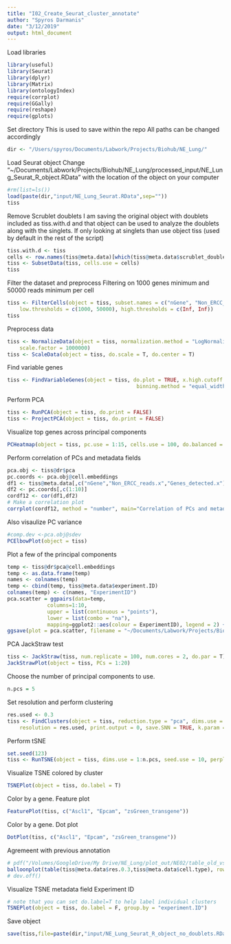 ```yaml
---
title: "I02_Create_Seurat_cluster_annotate"
author: "Spyros Darmanis"
date: "3/12/2019"
output: html_document
---
```


Load libraries
```r
library(useful)
library(Seurat)
library(dplyr)
library(Matrix)
library(ontologyIndex)
require(corrplot)
require(GGally)
require(reshape)
require(gplots)
```

Set directory
This is used to save within the repo
All paths can be changed accordingly
```r
dir <- "/Users/spyros/Documents/Labwork/Projects/Biohub/NE_Lung/"
```

Load Seurat object
Change "~/Documents/Labwork/Projects/Biohub/NE_Lung/processed_input/NE_Lung_Seurat_R_object.RData" with the location of the object on 
your computer
```r
#rm(list=ls())
load(paste(dir,"input/NE_Lung_Seurat.RData",sep=""))
tiss
```

Remove Scrublet doublets
I am saving the original object with doublets included as tiss.with.d and that object can be used to analyze the doublets along
with the singlets. 
If only looking at singlets than use object tiss (used by default in the rest of the script)
```r
tiss.with.d <- tiss
cells <- row.names(tiss@meta.data)[which(tiss@meta.data$scrublet_doublet == F)]
tiss <- SubsetData(tiss, cells.use = cells)
tiss
```

Filter the dataset and preprocess 
Filtering on 1000 genes minimum and 50000 reads minimum per cell 
```r
tiss <- FilterCells(object = tiss, subset.names = c("nGene", "Non_ERCC_reads.x"), 
    low.thresholds = c(1000, 50000), high.thresholds = c(Inf, Inf))
tiss
```

Preprocess data 
```r
tiss <- NormalizeData(object = tiss, normalization.method = "LogNormalize", 
    scale.factor = 1000000)
tiss <- ScaleData(object = tiss, do.scale = T, do.center = T)
```

Find variable genes
```r
tiss <- FindVariableGenes(object = tiss, do.plot = TRUE, x.high.cutoff = Inf, y.cutoff = 1, num.bin = 20, 
                                          binning.method = "equal_width", do.recalc = T, x.low.cutoff=1)
```

Perform PCA
```r
tiss <- RunPCA(object = tiss, do.print = FALSE)
tiss <- ProjectPCA(object = tiss, do.print = FALSE)
```


Visualize top genes across principal components
```r
PCHeatmap(object = tiss, pc.use = 1:15, cells.use = 100, do.balanced = TRUE, label.columns = FALSE, num.genes = 10)
```

Perform correlation of PCs and metadata fields
```r
pca.obj <- tiss@dr$pca
pc.coords <- pca.obj@cell.embeddings
df1 <- tiss@meta.data[,c("nGene","Non_ERCC_reads.x","Genes_detected.x")]
df2 <- pc.coords[,c(1:10)]
cordf12 <- cor(df1,df2)
# Make a correlation plot
corrplot(cordf12, method = "number", main="Correlation of PCs and metadata")
```

Also visaulize PC variance
```r
#comp.dev <-pca.obj@sdev
PCElbowPlot(object = tiss)
```

Plot a few of the principal components 
```r
temp <- tiss@dr$pca@cell.embeddings
temp <- as.data.frame(temp)
names <- colnames(temp)
temp <- cbind(temp, tiss@meta.data$experiment.ID)
colnames(temp) <- c(names, "ExperimentID")
pca.scatter = ggpairs(data=temp,
             columns=1:10, 
             upper = list(continuous = "points"),
             lower = list(combo = "na"),
             mapping=ggplot2::aes(colour = ExperimentID), legend = 2) + theme(legend.position = "bottom")
ggsave(plot = pca.scatter, filename = "~/Documents/Labwork/Projects/Biohub/NE_Lung/plot_out/NE02/PCA_scatterplots_largefile.pdf",width = 15, height = 12)
```

PCA JackStraw test
```r
tiss <- JackStraw(tiss, num.replicate = 100, num.cores = 2, do.par = T)
JackStrawPlot(object = tiss, PCs = 1:20)
```

Choose the number of principal components to use.
```r
n.pcs = 5
```

Set resolution and perform clustering
```r
res.used <- 0.3
tiss <- FindClusters(object = tiss, reduction.type = "pca", dims.use = 1:n.pcs, 
    resolution = res.used, print.output = 0, save.SNN = TRUE, k.param = 5)
```

Perform  tSNE
```r
set.seed(123)
tiss <- RunTSNE(object = tiss, dims.use = 1:n.pcs, seed.use = 10, perplexity=30)
```

Visualize TSNE colored by cluster
```r
TSNEPlot(object = tiss, do.label = T)
```


Color by a gene. Feature plot
```r
FeaturePlot(tiss, c("Ascl1", "Epcam", "zsGreen_transgene"))
```

Color by a gene. Dot plot 
```r
DotPlot(tiss, c("Ascl1", "Epcam", "zsGreen_transgene"))
```

Agremeent with previous annotation
```r
# pdf("/Volumes/GoogleDrive/My Drive/NE_Lung/plot_out/NE02/table_old_vs_new_annotation.pdf",10,10)
balloonplot(table(tiss@meta.data$res.0.3,tiss@meta.data$cell.type), rowmar=5, colmar=1, cum.margins=T) 
# dev.off()
```

Visualize TSNE metadata field
Experiment ID
```r
# note that you can set do.label=T to help label individual clusters
TSNEPlot(object = tiss, do.label = F, group.by = "experiment.ID")
```

Save object 
```r
save(tiss,file=paste(dir,"input/NE_Lung_Seurat_R_object_no_doublets.RData",sep=""))
```

<!-- Find markers for each cluster -->
<!-- ```{r} -->
<!-- tiss.markers.immune <- FindAllMarkers(object = tiss_subset_immune, only.pos = TRUE, min.pct = 0.25, thresh.use = 0.25,  -->
<!--                                       do.print=T) -->
<!-- ``` -->


<!-- Write differential gene table -->
<!-- ```{r} -->
<!-- write.table(tiss.markers.immune, file="/myVolume/sclung_adeno/immune_cell_analysis/data_out/Immune_cells_DE_genes_among_Seurat_clusters.csv") -->
<!-- #tiss.markers.immune <- read.csv("/myVolume/sclung_adeno/immune_cell_analysis/data_out/181102_Differentially_expressed_genes_all_immune_cells.csv", header=T, sep=" ") -->
<!-- ``` -->

<!-- Save image  -->
<!-- ```{r} -->
<!-- #load("/myVolume/Analysis_remote/R_objects/04_tiss_subset_181022_IMMUNE.RData") -->
<!-- # save(tiss_subset_immune, file = "/myVolume/sclung_adeno/R_objects/04_main_seurat_subset_190128.RData") -->
<!-- ``` -->

<!-- Display the top markers you computed above. -->
<!-- ```{r} -->
<!-- require(tidyverse) -->
<!-- tiss.markers.immune %>% group_by(cluster) %>% top_n(5, avg_logFC) -->
<!-- ``` -->

<!-- Short list of genes (top5) per cluster -->
<!-- ```{r} -->
<!-- markers.small  <- tiss.markers.immune %>% group_by(cluster) %>% top_n(5, avg_logFC) -->
<!-- genes_to_check <- unique(markers.small$gene) -->
<!-- ``` -->

<!-- Create plot pdf bundle -->
<!-- ```{r} -->
<!-- pdf("/myVolume/sclung_adeno/immune_cell_analysis/plot_out/I01/Immune_cells_first_annotation_plots.pdf",10,10) -->
<!-- # Plot TSNEs with different annotations  -->
<!-- TSNEPlot(object = tiss_subset_immune, do.label = T) -->
<!-- TSNEPlot(object = tiss_subset_immune, do.label = F, group.by = "driver_gene") -->
<!-- TSNEPlot(object = tiss_subset_immune, do.label = F, group.by = "patient_id") -->
<!-- # Create Dotplot  -->
<!-- DotPlot(tiss_subset_immune, genes_to_check, x.lab.rot = T) -->
<!-- DoHeatmap(tiss_subset_immune,genes.use =  genes_to_check, cex.col = 0.1, cex.row = 5) -->
<!-- # Barplot of patients per cluster  -->
<!-- tab1 <- cbind(as.data.frame(tiss_subset_immune@meta.data$patient_id),as.data.frame(tiss_subset_immune@meta.data$res.0.3)) -->
<!-- colnames(tab1) <- c("Patient", "Immune.cluster") -->
<!-- ggplot(tab1) + -->
<!--   aes(x = Immune.cluster, fill = factor(Patient)) + -->
<!--   geom_bar(position = "fill") -->
<!-- dev.off() -->
<!-- #  -->
<!-- ``` -->

<!-- Plot individualy -->
<!-- Dotplot of top N DE expressed genes  -->
<!-- ```{r} -->
<!-- Ngenes <- 5 -->
<!-- markers.small  <- tiss.markers.immune %>% group_by(cluster) %>% top_n(Ngenes, avg_logFC) -->
<!-- genes_to_check <- unique(markers.small$gene) -->
<!-- # Create Dotplot  -->
<!-- DotPlot(tiss_subset_immune, genes_to_check, x.lab.rot = T) -->
<!-- ``` -->

<!-- Plot individualy -->
<!-- Heatmap of top N DE expressed genes  -->
<!-- ```{r} -->
<!-- Ngenes <- 5 -->
<!-- markers.small  <- tiss.markers.immune %>% group_by(cluster) %>% top_n(Ngenes, avg_logFC) -->
<!-- genes_to_check <- unique(markers.small$gene) -->
<!-- # Create Heatmap -->
<!-- DoHeatmap(tiss_subset_immune,genes.use =  genes_to_check, cex.col = 0.1, cex.row = 5, use.scaled = F, remove.key = T) -->
<!-- ``` -->

<!-- Plot individualy -->
<!-- Patients per cluster -->
<!-- ```{r} -->
<!-- # Barplot of patients per cluster  -->
<!-- tab1 <- cbind(as.data.frame(tiss_subset_immune@meta.data$patient_id),as.data.frame(tiss_subset_immune@meta.data$res.0.3)) -->
<!-- colnames(tab1) <- c("Patient", "Immune.cluster") -->
<!-- ggplot(tab1) + -->
<!--   aes(x = Immune.cluster, fill = factor(Patient)) + -->
<!--   geom_bar(position = "fill") -->
<!-- ``` -->

<!-- Calculate and plot average expression of broad cell type specific gene sets  -->
<!-- ```{r} -->
<!-- library(ggridges) -->
<!-- library(ggplot2) -->
<!-- # # #  -->
<!-- cell.genes <- read.table("/myVolume/sclung_adeno/immune_cell_analysis/gene_lists/broad_cell_markers_immune.csv", header=T) -->
<!-- cell.types  <- as.character(unique(cell.genes$cell)) -->
<!-- tsne.coor <- slot(tiss_subset_immune@dr$tsne, "cell.embeddings") -->
<!-- ##  -->
<!-- ggplot.list <- list() -->
<!-- ggplot.list.2 <- list() -->
<!-- #  -->
<!-- rm(temp) -->
<!-- for(i in 1:length(unique(cell.types))){ -->
<!-- genes <- as.character(cell.genes$gene[which(cell.genes$cell==cell.types[i])]) -->
<!-- gene.exp <- colMeans(as.matrix(tiss_subset_immune@data[genes,]))[row.names(tsne.coor)] -->
<!-- clusters <- tiss_subset_immune@meta.data$res.0.3 -->
<!-- # Make ggplot friendly  -->
<!-- temp <- as.data.frame(cbind(tsne.coor, as.data.frame(gene.exp), as.data.frame(clusters))) -->
<!-- # Plot with ggplot  -->
<!-- ggplot.list[[i]] <- ggplot(temp, aes(tSNE_1, tSNE_2)) +  -->
<!--       geom_point(aes(colour = gene.exp)) +  -->
<!--       scale_colour_gradient(low = "grey95", high = "red") +  -->
<!--       labs(title = cell.types[i], subtitle = paste(genes, collapse = ", ")) -->
<!-- # Boxplot per cluster  -->
<!-- ggplot.list.2[[i]] <- ggplot(temp, aes(x = clusters, y = gene.exp)) +  -->
<!--                       geom_boxplot() +  -->
<!--                       ggtitle(cell.types[i]) + ylab("Average gene expression (log)") -->
<!-- } -->
<!-- # Plot all  -->
<!-- library(gridExtra) -->
<!-- n <- length(ggplot.list) -->
<!-- nCol <- floor(sqrt(n)) -->
<!-- # Exzpression on tSNE -->
<!-- pdf("/myVolume/sclung_adeno/immune_cell_analysis/plot_out/I01/Immune_cells_TSNE_with_average_expression_of_cell_markers.pdf",15,15) -->
<!-- do.call("grid.arrange", c(ggplot.list, ncol=nCol)) -->
<!-- dev.off() -->
<!-- # Expression per cluster boxplots  -->
<!-- pdf("/myVolume/sclung_adeno/immune_cell_analysis/plot_out/I01/Immune_cells_per_cluster_with_average_expression_of_cell_markers.pdf",15,15) -->
<!-- do.call("grid.arrange", c(ggplot.list.2, ncol=nCol)) -->
<!-- dev.off() -->
<!-- ``` -->


<!-- Annotate cells -->
<!-- ```{r} -->
<!-- tiss.markers.immune %>% group_by(cluster) %>% top_n(5, avg_logFC) -->
<!-- # stash current cluster IDs -->
<!-- tiss_subset_immune <- StashIdent(object = tiss_subset_immune, save.name = "immune.subcluster.ids") -->
<!-- # enumerate current cluster IDs and the labels for them -->
<!-- cluster.ids <- c(0:16) -->
<!-- # Annotate each of the clusters  -->
<!-- # free_annotation <- c("0","1", "2", "3", "4", "5", "6", "7", "8", "9", "10", "11", "12", "13", "14", "15", "16", "17", "18") -->
<!-- free_annotation <- c("Myeloid","T-cells", "T-cells", "Myeloid", "B-cells-PB",  -->
<!--                      "Neutrophils", "T-cells", "B-cells-M", "Myeloid", "Dendritic",  -->
<!--                      "Mast", "NK-cells", "pDCs", "T-cells",  -->
<!--                      "Dendritic", "Myeloid", "Myeloid") -->
<!-- # Map free annotation to cluster numbers and store as immune_subtype_annotation -->
<!-- tiss_subset_immune@meta.data[,'immune_subtype_annotation'] <- plyr::mapvalues(x = tiss_subset_immune@meta.data$immune.subcluster.ids, from = cluster.ids, to = free_annotation) -->
<!-- # Plot  -->
<!-- pdf("/myVolume/sclung_adeno/immune_cell_analysis/plot_out/I01/Immune_cells_free_annotation_on_TSNE.pdf",10,10) -->
<!-- TSNEPlot(object = tiss_subset_immune, do.label = TRUE, pt.size = 0.5, group.by='immune_subtype_annotation', label.size = 6) -->
<!-- TSNEPlot(object = tiss_subset_immune, do.label = F, pt.size = 0.5, group.by='immune_subtype_annotation', label.size = 6) -->
<!-- dev.off() -->
<!-- ``` -->
<!-- # Barplot of all immune cell counts  -->
<!-- ```{r} -->
<!-- table.temp <- as.data.frame(table(tiss_subset_immune@meta.data$immune_subtype_annotation)) -->
<!-- p <-  ggplot(data=table.temp, aes(x=Var1, y=Freq)) + -->
<!--       geom_bar(stat="identity") + coord_flip() -->
<!-- ggsave("/myVolume/sclung_adeno/immune_cell_analysis/plot_out/I01/Immune_cell_counts.pdf", width = 10, height = 7) -->
<!-- ``` -->

<!-- Write annotations of immune cells to tiss_subset (which is the master object containing all cells) -->
<!-- ```{r} -->
<!-- # Add column epithelial_annotation_lvl_1 to tiss_subset -->
<!-- tiss_subset@meta.data[,"immune_subtype_annotation"] <- NA -->
<!-- # Add annotations  -->
<!-- for(i in 1:nrow(tiss_subset_immune@meta.data)){ -->
<!--   cell <- row.names(tiss_subset_immune@meta.data)[i] -->
<!--   a <- which(row.names(tiss_subset@meta.data)==cell) -->
<!--   tiss_subset@meta.data[a,"immune_subtype_annotation"] <- tiss_subset_immune@meta.data$immune_subtype_annotation[i] -->
<!-- } -->
<!-- ``` -->

<!-- Save immune cell workspace as well as updated main workspace  -->
<!-- ```{r} -->
<!-- save(tiss_subset_immune, file = "/myVolume/sclung_adeno/R_objects/04_tiss_subset_190128_IMMUNE.RData") -->
<!-- save(tiss_subset, file = "/myVolume/sclung_adeno/R_objects/04_main_seurat_subset_190128_immune_annotated.RData") -->
<!-- ``` -->
